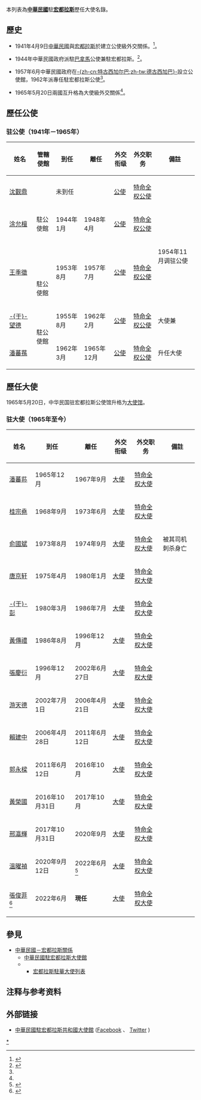 本列表為'''[[中華民國|中華民國]]'''駐'''[[宏都拉斯|宏都拉斯]]'''歷任大使名錄。

==歷史==
*1941年4月9日[[中華民國|中華民國]]與[[宏都拉斯|宏都拉斯]]於建立公使級外交關係。<ref>{{cite web|url=https://www.taiwanembassy.org/hn/post/8.html|title=中華民國駐宏都拉斯共和國大使館組織職掌|publisher=[[中華民國駐外單位聯合網站|中華民國駐外單位聯合網站]]|date=2018-03-08|accessdate=2018-03-16|archive-date=2018-03-16|archive-url=https://web.archive.org/web/20180316215304/https://www.taiwanembassy.org/hn/post/8.html|dead-url=no}}</ref>。

*1944年中華民國政府派駐[[巴拿馬|巴拿馬]]公使兼駐宏都拉斯。<ref name="ROC Foreign Relation Yearbook 1997">{{cite web|url=http://multilingual.mofa.gov.tw/web/web_UTF-8/almanac/almanac1997/3-1-6.html|title=中華民國外交部86年外交年鑑|publisher=[[中華民國外交部|中華民國外交部]]|date=1998-06|accessdate=2017-12-16|archive-date=2013-06-04|archive-url=https://web.archive.org/web/20130604074247/http://multilingual.mofa.gov.tw/web/web_UTF-8/almanac/almanac1997/3-1-6.html|dead-url=no}}</ref>。

*1957年6月中華民國政府在[[特古西加爾巴|-{zh-cn:特古西加尔巴;zh-tw:德古西加巴}-]]設立公使館，1962年派專任駐宏都拉斯公使<ref name="ROC Foreign Relation Yearbook 1997"/>。

*1965年5月20日兩國互升格為大使級外交關係<ref name="ROC Foreign Relation Yearbook 1997"/>。

==歷任公使==
=== {{ROC}}驻{{HND}}公使（1941年－1965年） ===
{| class="wikitable" 
|- 
!姓名
!管轄使館
!到任
!離任
!外交衔级
!外交职务
!colspan="2"| 備註
|-
| [[沈觐鼎|沈觐鼎]]
|rowspan=3| 駐{{PAN}}公使館
| 未到任
| 
| [[公使|公使]]
| [[特命全权公使|特命全权公使]]
| 
|-
| [[涂允檀|涂允檀]]
| 1944年1月
| 1948年4月
| [[公使|公使]]
| [[特命全权公使|特命全权公使]]
| 
|-
|rowspan="2"|[[王季徵|王季徵]]
|rowspan="2"| 1953年8月
|rowspan="2"| 1957年7月
|rowspan="2"| [[公使|公使]]
|rowspan="2"| [[特命全权公使|特命全权公使]]
| 1954年11月调驻{{LBN}}公使
|-
| 駐{{LBN}}公使館
|
|-
| [[于望德|-{于}-望德]]
|rowspan="2"|駐{{HND}}公使館
| 1955年8月
| 1962年2月
| [[公使|公使]]
| [[特命全权公使|特命全权公使]]
| {{PAN}}大使兼
|-
| [[潘蕃蓀|潘蕃蓀]]
| 1962年3月
| 1965年12月
| [[公使|公使]]
| [[特命全权公使|特命全权公使]]
| 升任大使
|}

==歷任大使==
1965年5月20日，中华民国驻宏都拉斯公使馆升格为[[中華民國駐宏都拉斯大使館|大使馆]]。
=== {{ROC}}驻{{HND}}大使（1965年至今） ===


{| class="wikitable" 
|- 
!姓名
!到任
!離任
!外交衔级
!外交职务
!colspan="2" | 備註
|-
| [[潘蕃荪|潘蕃荪]]
| 1965年12月
| 1967年9月
| [[大使|大使]]
| [[特命全权大使|特命全权大使]]
| 
|-
| [[桂宗堯|桂宗堯]]
| 1968年9月
| 1973年6月
| [[大使|大使]]
| [[特命全权大使|特命全权大使]]
| 
|-
| [[俞國斌|俞國斌]]
| 1973年8月
| 1974年9月
| [[大使|大使]]
| [[特命全权大使|特命全权大使]]
| 被其司机刺杀身亡
|-
| [[唐京轩|唐京轩]]
| 1975年4月
| 1980年1月
| [[大使|大使]]
| [[特命全权大使|特命全权大使]]
|
|-
| [[于彭|-{于}-彭]]
| 1980年3月
| 1986年7月
| [[大使|大使]]
| [[特命全权大使|特命全权大使]]
|
|-
| [[黃傳禮|黃傳禮]]
| 1986年8月
| 1996年12月
| [[大使|大使]]
| [[特命全权大使|特命全权大使]]
|
|-
| [[張慶衍|張慶衍]]
| 1996年12月
| 2002年6月27日
| [[大使|大使]]
| [[特命全权大使|特命全权大使]]
|
|-
| [[游天德|游天德]]
| 2002年7月1日
| 2006年4月21日
| [[大使|大使]]
| [[特命全权大使|特命全权大使]]
|
|-
| [[賴建中|賴建中]]
| 2006年4月28日
| 2011年6月12日
| [[大使|大使]]
| [[特命全权大使|特命全权大使]]
|
|-
| [[郭永樑|郭永樑]]
| 2011年6月12日
| 2016年10月
| [[大使|大使]]
| [[特命全权大使|特命全权大使]]
|
|-
| [[黃榮國|黃榮國]]
| 2016年10月31日
| 2017年10月
| [[大使|大使]]
| [[特命全权大使|特命全权大使]]
|
|-
| [[邢瀛輝|邢瀛輝]]
| 2017年10月31日
| 2020年9月
| [[大使|大使]]
| [[特命全权大使|特命全权大使]]
| 
|-
| [[溫曜禎|溫曜禎]]
| 2020年9月12日
| 2022年6月<ref>{{cite web|url=https://www.sreci.hn/node/1165?fbclid=IwAR00nzzcTBA_xUn8crVPOLyeNI4OQ6STkM0htu_WV1Rxa0WVsHR-3Fb7Qrs|title=Gobierno de Honduras otorga la Orden “Francisco Morazán” en el Grado de “Gran Cruz Placa de Plata”, al Embajador de la República de China (Taiwán)|publisher=[[宏都拉斯外交部|宏都拉斯外交部]]|date=2022-06-16|accessdate=2022-06-16}}</ref>
| [[大使|大使]]
| [[特命全权大使|特命全权大使]]
| 
|-
| [[張俊菲|張俊菲]]<ref>{{cite web|url=https://udn.com/news/story/6656/6419016|title=台灣、宏都拉斯派新大使 外交部：正常輪調邦誼友好|publisher=[[聯合新聞網|聯合新聞網]]|date=2022-06-27|accessdate=2022-06-27}}</ref>
| 2022年6月
| '''現任'''
| [[大使|大使]]
| [[特命全权大使|特命全权大使]]
| 
|-
|}

== 參見 ==
* [[中華民國－宏都拉斯關係|中華民國－宏都拉斯關係]]
**[[中華民國駐宏都拉斯大使館|中華民國駐宏都拉斯大使館]]
**{{link-ja|宏都拉斯駐華大使館|在中華民国ホンジュラス大使館}}
***[[宏都拉斯駐華大使列表|宏都拉斯駐華大使列表]]

== 注释与参考资料 ==
{{reflist}}

== 外部链接 ==
*[http://www.taiwanembassy.org/HN/mp.asp?mp=317  中華民國駐宏都拉斯共和國大使館] {{Wayback|url=http://www.taiwanembassy.org/HN/mp.asp?mp=317 |date=20160326163622 }} <!--{{Wayback|url=http://www.taiwanembassy.org/HN/mp.asp?mp=317 |date=20160326163622 }}-->{{zh-tw}}{{es}}([https://www.facebook.com/%E4%B8%AD%E8%8F%AF%E6%B0%91%E5%9C%8B%E9%A7%90%E5%AE%8F%E9%83%BD%E6%8B%89%E6%96%AF%E5%A4%A7%E4%BD%BF%E9%A4%A8-Embajada-de-la-Rep%C3%BAblica-de-China-Taiwan-en-Honduras-168881060512570/?hc_ref=ARTuB3G1C5RxMjqOdihQFgcA8mdRDt00uXY2Y0MaDy99od9RHRYdQgoIQBrsefC5muE&fref=nf  Facebook] {{Wayback|url=https://www.facebook.com/%E4%B8%AD%E8%8F%AF%E6%B0%91%E5%9C%8B%E9%A7%90%E5%AE%8F%E9%83%BD%E6%8B%89%E6%96%AF%E5%A4%A7%E4%BD%BF%E9%A4%A8-Embajada-de-la-Rep%C3%BAblica-de-China-Taiwan-en-Honduras-168881060512570/?hc_ref=ARTuB3G1C5RxMjqOdihQFgcA8mdRDt00uXY2Y0MaDy99od9RHRYdQgoIQBrsefC5muE&fref=nf |date=20190221022726 }}、<!--{{Wayback|url=https://www.facebook.com/%E4%B8%AD%E8%8F%AF%E6%B0%91%E5%9C%8B%E9%A7%90%E5%AE%8F%E9%83%BD%E6%8B%89%E6%96%AF%E5%A4%A7%E4%BD%BF%E9%A4%A8-Embajada-de-la-Rep%C3%BAblica-de-China-Taiwan-en-Honduras-168881060512570/?hc_ref=ARTuB3G1C5RxMjqOdihQFgcA8mdRDt00uXY2Y0MaDy99od9RHRYdQgoIQBrsefC5muE&fref=nf |date=20190221022726 }}-->[https://twitter.com/TW_Honduras Twitter] {{Wayback|url=https://twitter.com/TW_Honduras |date=20190221023019 }})<!--{{Wayback|url=https://twitter.com/TW_Honduras |date=20190221023019 }}-->
{{中華民國駐外大使}}

[[Category:中華民國駐宏都拉斯大使|*]]